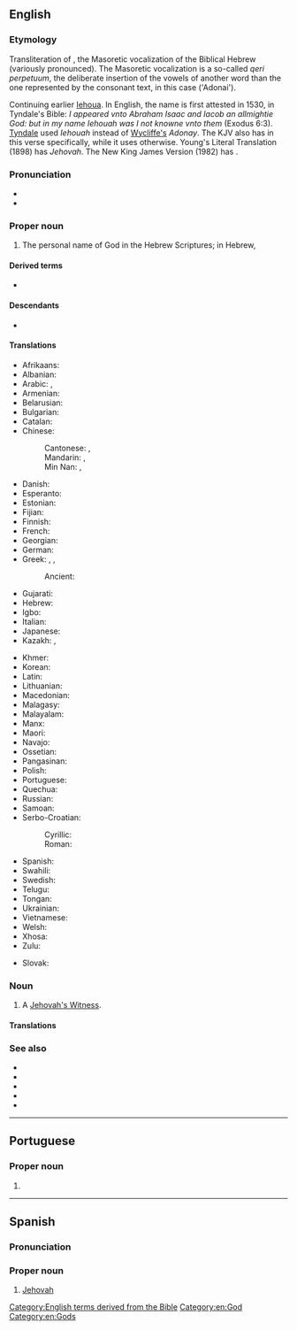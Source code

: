 {{also|Jéhovah}}
==English==
{{wikipedia}}

===Etymology===
Transliteration of {{etyl|he|en}} {{m|he|יְהֹוָה|tr=yəhōwā}}, the Masoretic vocalization of the Biblical Hebrew {{m|he|יהוה}} (variously pronounced).
The Masoretic vocalization is a so-called ''qeri perpetuum'', the deliberate insertion of the vowels of another word than the one represented by the consonant text, in this case {{m|he|אֲדֹנָי||my lord}} ('Adonai').

Continuing earlier [[Iehova|Iehoua]]. In English, the name is first attested in 1530, in Tyndale's Bible: ''I appeared vnto Abraham Isaac and Iacob an allmightie God: but in my name Iehouah was I not knowne vnto them'' (Exodus 6:3).
[[w:William Tyndale|Tyndale]] used ''Iehouah'' instead of [[w:John Wycliffe|Wycliffe's]] ''Adonay''. The KJV also has ''{{smallcaps|Jehovah}}'' in this verse specifically, while it uses ''{{smallcaps|Lord}}'' otherwise. Young's Literal Translation (1898) has ''Jehovah''. The New King James Version (1982) has ''{{smallcaps|Lord}}''.

===Pronunciation===
* {{IPA|en|/dʒəˈhoʊvə/}}
* {{audio|en|LL-Q1860 (eng)-Vealhurl-Jehovah.wav|Audio (UK)}}

===Proper noun===
{{en-proper noun}}

# {{lb|en|religion}} The personal name of God in the Hebrew Scriptures; in Hebrew, {{l|he|יהוה|tr=[[YHVH]]}}

====Derived terms====
* {{l|en|Jehovist}}

====Descendants====
* {{desc|tkl|Ieova|bor=1}}

====Translations====
{{trans-top|transliteration of the Masoretic vocalization of the Tetragrammaton}}
* Afrikaans: {{t|af|Jehovah}}
* Albanian: {{t|sq|Jehovai}}
* Arabic: {{t|ar|يَهْوَه|m}}, {{t|ar|يهوه|m|tr=yahwa}}
* Armenian: {{t+|hy|Եհովա}}
* Belarusian: {{t|be|Его́ва|m}}
* Bulgarian: {{t+|bg|Йехо́ва|m}}
* Catalan: {{t|ca|Jehovà|m}}
* Chinese:
*: Cantonese: {{t|yue|耶和華|sc=Hani}}, {{t|yue|耶和华|tr=je4 wo4 waa4|sc=Hani}}
*: Mandarin: {{t+|cmn|耶和華|sc=Hani}}, {{t+|cmn|耶和华|tr=Yēhéhuá|sc=Hani}}
*: Min Nan: {{t|nan|耶和華|sc=Hani}}, {{t|nan|耶和华|tr=Iâ-hô-hoa|sc=Hani}}
* Danish: {{t|da|Jehova}}
* Esperanto: {{t+|eo|Jehovo}}
* Estonian: {{t|et|Jehoova}}
* Fijian: {{t|fj|Jiova}}
* Finnish: {{t+|fi|Jehova}}
* French: {{t+|fr|Jéhovah}}
* Georgian: {{t|ka|იეჰოვა}}
* German: {{t+|de|Jehova}}
* Greek: {{t+|el|Ιεχωβά|m}}, {{t+|el|Ιεχοβά|m}}, {{t+|el|Γιεχωβά|m}}
*: Ancient: {{t|grc|Ιεηωουα}}
* Gujarati: {{t|gu|યહોવા}}
* Hebrew: {{t+|he|יְהֹוָה|m|tr=yahwe|sc=Hebr}}
* Igbo: {{t|ig|Jehova}}
* Italian: {{t+|it|Geova}}
* Japanese: {{t|ja|エホバ|tr=Ehoba|sc=Jpan}}
* Kazakh: {{t|kk|Құдай Ие}}, {{t|kk|Иеһова}}
{{trans-mid}}
* Khmer: {{t|km|យេហូវ៉ា}}
* Korean: {{t+|ko|^여호와}}
* Latin: {{t|la|Iehova}}
* Lithuanian: {{t|lt|Jehova}}
* Macedonian: {{t|mk|Јехо́ва|m}}
* Malagasy: {{t|mg|Jehovah}}
* Malayalam: {{t+|ml|യഹോവ}}
* Manx: {{t|gv|Yahvey|m}}
* Maori: {{t|mi|Ihowā}}
* Navajo: {{t|nv|Jiihóvah}}
* Ossetian: {{t|os|Йегъовӕ|alt=Йегъовæ}}
* Pangasinan: {{t|pag|Jehova}}
* Polish: {{t+|pl|Jehowa|m}}
* Portuguese: {{t+|pt|Jeová|m}}
* Quechua: {{t|qu|Yihowa|m}}
* Russian: {{t+|ru|Иего́ва|m}}
* Samoan: {{t|sm|Ieova}}
* Serbo-Croatian:
*: Cyrillic: {{t|sh|Јехова|m}}
*: Roman: {{t+|sh|Jehova|m}}
* Spanish: {{t+|es|Jehová|m}}
* Swahili: {{t|sw|Yehova}}
* Swedish: {{t|sv|Jehova}}
* Telugu: {{t|te|యెహోవా}}
* Tongan: {{t|to|Jihova}}
* Ukrainian: {{t|uk|Єго́ва|m}}
* Vietnamese: {{t+|vi|Giê-hô-va}}
* Welsh: {{t|cy|Jehofa}}
* Xhosa: {{t|xh|uYehova}}
* Zulu: {{t|zu|uJehova}}
{{trans-bottom}}

{{trans-see|Yahweh}}

{{checktrans-top}}
* Slovak: {{t-check|sk|Jehova|m}}
{{trans-mid}}
{{trans-bottom}}

===Noun===
{{en-noun}}

# {{lb|en|informal}} A [[Jehovah's Witness]].
#: {{ux|en|I've never had '''Jehovahs''' at my door, but the other day two Mormons came to my door.}}

====Translations====
{{trans-see|Jehovah's Witness}}

===See also===
* {{l|en|hallelujah}}
* {{l|en|Jah}}
* {{l|en|Yahuwah}}
* {{l|en|Yahweh}}
* {{l|en|YHWH}}

[[Category:English terms derived from the Bible]]
[[Category:en:God]]
[[Category:en:Gods]]

----

==Portuguese==

===Proper noun===
{{pt-proper noun|m}}

# {{archaic spelling of|pt|Jeová}}

----

==Spanish==

===Pronunciation===
{{es-IPA}}

===Proper noun===
{{es-proper noun|m}}

# [[#English|Jehovah]]